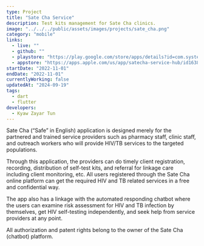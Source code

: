 ```yaml
---
type: Project
title: "Sate Cha Service"
description: Test kits management for Sate Cha clinics.
image: "../../../public/assets/images/projects/sate_cha.png"
category: "mobile"
links:
  - live: ""
  - github: ""
  - playstore: "https://play.google.com/store/apps/details?id=com.systematic.cpi"
  - appstore: "https://apps.apple.com/us/app/satecha-service-hub/id1638288355"
startDate: "2022-11-01"
endDate: "2022-11-01"
currentlyWorking: false
updatedAt: "2024-09-19"
tags:
  - dart
  - flutter
developers:
  - Kyaw Zayar Tun
---
```


Sate Cha (“Safe” in English) application is designed merely for the partnered and trained service providers such as pharmacy staff, clinic staff, and outreach workers who will provide HIV/TB services to the targeted populations.

Through this application, the providers can do timely client registration, recording, distribution of self-test kits, and referral for linkage care including client monitoring, etc. All users registered through the Sate Cha online platform can get the required HIV and TB related services in a free and confidential way.

The app also has a linkage with the automated responding chatbot where the users can examine risk assessment for HIV and TB infection by themselves, get HIV self-testing independently, and seek help from service providers at any point.

All authorization and patent rights belong to the owner of the Sate Cha (chatbot) platform.
